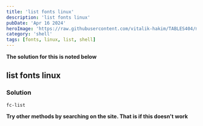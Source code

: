 ```yaml
---
title: 'list fonts linux'
description: 'list fonts linux'
pubDate: 'Apr 16 2024'
heroImage: 'https://raw.githubusercontent.com/vitalik-hakim/TABLES404/main/error_b/SHELL.jpg'
category: 'shell'
tags: [fonts, linux, list, shell]
---
```


**The solution for this is noted below**

## list fonts linux

### Solution

```shell
fc-list
```

**Try other methods by searching on the site. That is if this doesn't work**
